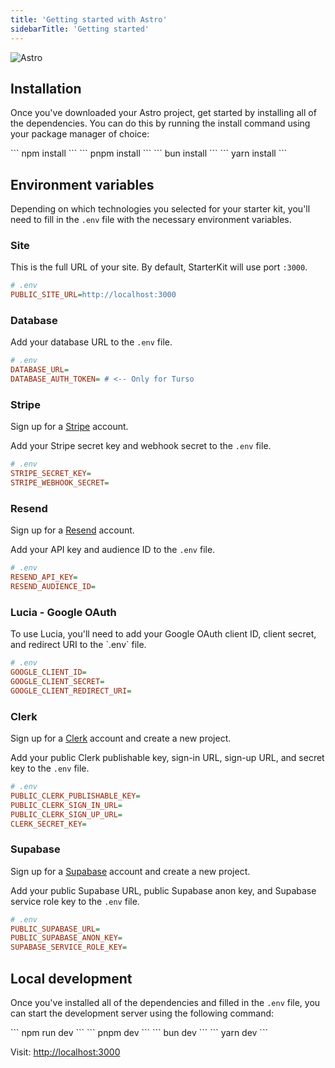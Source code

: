 ```yaml
---
title: 'Getting started with Astro'
sidebarTitle: 'Getting started'
---
```


<img src="/images/astro.png" alt="Astro" />

## Installation

Once you've downloaded your Astro project, get started by installing all of the dependencies. You can do this by running the install command using your package manager of choice:

<Tabs>
  <Tab title="npm">
    ```
    npm install
    ```
  </Tab>
  <Tab title="pnpm">
    ```
    pnpm install
    ```
  </Tab>
  <Tab title="bun">
    ```
    bun install
    ```
  </Tab>
  <Tab title="yarn">
    ```
    yarn install
    ```
  </Tab>
</Tabs>

## Environment variables

Depending on which technologies you selected for your starter kit, you'll need to fill in the `.env` file with the necessary environment variables.

### Site

This is the full URL of your site. By default, StarterKit will use port `:3000`.

```ini
# .env
PUBLIC_SITE_URL=http://localhost:3000
```

### Database

Add your database URL to the `.env` file.

```ini
# .env
DATABASE_URL=
DATABASE_AUTH_TOKEN= # <-- Only for Turso
```

### Stripe

Sign up for a <a href="https://stripe.com" target="_blank">Stripe</a> account.

Add your Stripe secret key and webhook secret to the `.env` file.

```ini
# .env
STRIPE_SECRET_KEY=
STRIPE_WEBHOOK_SECRET=
```

### Resend

Sign up for a <a href="https://resend.com" target="_blank">Resend</a> account.

Add your API key and audience ID to the `.env` file.

```ini
# .env
RESEND_API_KEY=
RESEND_AUDIENCE_ID=
```

### Lucia - Google OAuth

<Accordion title="Environment variables">
To use Lucia, you'll need to add your Google OAuth client ID, client secret, and redirect URI to the `.env` file.

```ini
# .env
GOOGLE_CLIENT_ID=
GOOGLE_CLIENT_SECRET=
GOOGLE_CLIENT_REDIRECT_URI=
```
</Accordion>

### Clerk
<Accordion title="Environment variables">
Sign up for a <a href="https://clerk.com" target="_blank">Clerk</a> account and create a new project.

Add your public Clerk publishable key, sign-in URL, sign-up URL, and secret key to the `.env` file.

```ini
# .env
PUBLIC_CLERK_PUBLISHABLE_KEY=
PUBLIC_CLERK_SIGN_IN_URL=
PUBLIC_CLERK_SIGN_UP_URL=
CLERK_SECRET_KEY=
```
</Accordion>

### Supabase

<Accordion title="Environment variables">
Sign up for a <a href="https://supabase.com" target="_blank">Supabase</a> account and create a new project.

Add your public Supabase URL, public Supabase anon key, and Supabase service role key to the `.env` file.

```ini
# .env
PUBLIC_SUPABASE_URL=
PUBLIC_SUPABASE_ANON_KEY=
SUPABASE_SERVICE_ROLE_KEY=
```
</Accordion>

## Local development

Once you've installed all of the dependencies and filled in the `.env` file, you can start the development server using the following command:

<Tabs>
  <Tab title="npm">
    ```
    npm run dev
    ```
  </Tab>
  <Tab title="pnpm">
    ```
    pnpm dev
    ```
  </Tab>
  <Tab title="bun">
    ```
    bun dev
    ```
  </Tab>
  <Tab title="yarn">
    ```
    yarn dev
    ```
  </Tab>
</Tabs>

Visit: [http://localhost:3000](http://localhost:3000)
